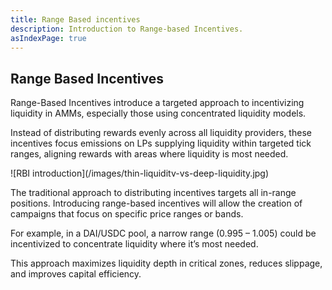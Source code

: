```yaml
---
title: Range Based incentives
description: Introduction to Range-based Incentives.
asIndexPage: true
---
```


## Range Based Incentives

Range-Based Incentives introduce a targeted approach to incentivizing liquidity
in AMMs, especially those using concentrated liquidity models.

Instead of distributing rewards evenly across all liquidity providers, these
incentives focus emissions on LPs supplying liquidity within targeted tick
ranges, aligning rewards with areas where liquidity is most needed.

<div className="mediaWrapper">
    ![RBI introduction](/images/thin-liquiditv-vs-deep-liquidity.jpg)
</div>

The traditional approach to distributing incentives targets all in-range
positions. Introducing range-based incentives will allow the creation of
campaigns that focus on specific price ranges or bands.

For example, in a DAI/USDC pool, a narrow range (0.995 – 1.005) could be
incentivized to concentrate liquidity where it’s most needed.

This approach maximizes liquidity depth in critical zones, reduces slippage, and
improves capital efficiency.
